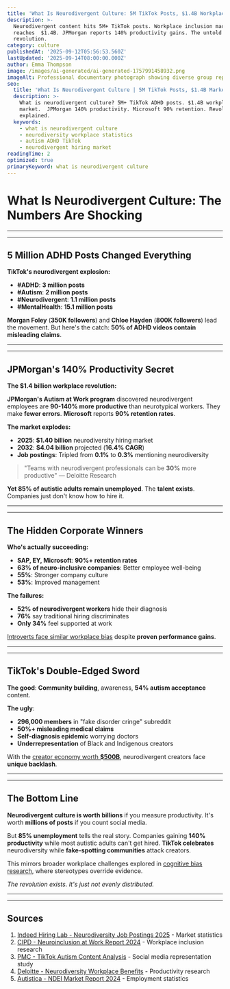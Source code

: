 ```yaml
---
title: 'What Is Neurodivergent Culture: 5M TikTok Posts, $1.4B Workplace Revolution'
description: >-
  Neurodivergent content hits 5M+ TikTok posts. Workplace inclusion market
  reaches  $1.4B. JPMorgan reports 140% productivity gains. The untold
  revolution.
category: culture
publishedAt: '2025-09-12T05:56:53.560Z'
lastUpdated: '2025-09-14T08:00:00.000Z'
author: Emma Thompson
image: /images/ai-generated/ai-generated-1757991458932.png
imageAlt: Professional documentary photograph showing diverse group representing neurodivergent voices in modern workplace setting with inclusive design elements and natural lighting
seo:
  title: 'What Is Neurodivergent Culture | 5M TikTok Posts, $1.4B Market 2025'
  description: >-
    What is neurodivergent culture? 5M+ TikTok ADHD posts. $1.4B workplace
    market.  JPMorgan 140% productivity. Microsoft 90% retention. Revolution
    explained.
  keywords:
    - what is neurodivergent culture
    - neurodiversity workplace statistics
    - autism ADHD TikTok
    - neurodivergent hiring market
readingTime: 2
optimized: true
primaryKeyword: what is neurodivergent culture
---
```


# What Is Neurodivergent Culture: The Numbers Are Shocking

---

---

## **5 Million** ADHD Posts Changed Everything

**TikTok's neurodivergent explosion:**

- **#ADHD**: **3 million posts**
- **#Autism**: **2 million posts**
- **#Neurodivergent**: **1.1 million posts**
- **#MentalHealth**: **15.1 million posts**

**Morgan Foley** (**350K followers**) and **Chloe Hayden** (**800K followers**) lead the movement. But here's the catch: **50% of ADHD videos contain misleading claims**.

---

---

## JPMorgan's **140%** Productivity Secret

**The **$1.4 billion** workplace revolution:**

**JPMorgan's Autism at Work program** discovered neurodivergent employees are **90-140% more productive** than neurotypical workers. They make **fewer errors**. **Microsoft** reports **90% retention rates**.

**The market explodes:**

- **2025**: **$1.40 billion** neurodiversity hiring market
- **2032**: **$4.04 billion** projected (**16.4% CAGR**)
- **Job postings**: Tripled from **0.1%** to **0.3%** mentioning neurodiversity

>

> "Teams with neurodivergent professionals can be **30%** more productive"
> — Deloitte Research

**Yet 85% of autistic adults remain unemployed**. The **talent exists**. Companies just don't know how to hire it.

---

---

## The Hidden Corporate Winners

**Who's actually succeeding:**

- **SAP, EY, Microsoft**: **90%+ retention rates**
- **63% of neuro-inclusive companies**: Better employee well-being
- **55%**: Stronger company culture
- **53%**: Improved management

**The failures:**

- **52% of neurodivergent workers** hide their diagnosis
- **76%** say traditional hiring discriminates
- **Only 34%** feel supported at work

[Introverts face similar workplace bias](/psychology/why-introverts-excel-at-deep-work-psychology-research-2025) despite **proven performance gains**.

---

---

## TikTok's Double-Edged Sword

**The good**: **Community building**, awareness, **54% autism acceptance** content.

**The ugly**:

- **296,000 members** in "fake disorder cringe" subreddit
- **50%+ misleading medical claims**
- **Self-diagnosis epidemic** worrying doctors
- **Underrepresentation** of Black and Indigenous creators

With the [creator economy worth **$500B**](/culture/creator-economy-hits-500-billion), neurodivergent creators face **unique backlash**.

---

---

## The Bottom Line

**Neurodivergent culture is worth billions** if you measure productivity. It's worth **millions of posts** if you count social media.

But **85% unemployment** tells the real story. Companies gaining **140% productivity** while most autistic adults can't get hired. **TikTok celebrates** neurodiversity while **fake-spotting communities** attack creators.

This mirrors broader workplace challenges explored in [cognitive bias research](/psychology/your-brain-lies-to-you-cognitive-biases-2025), where stereotypes override evidence.

_The revolution exists. It's just not evenly distributed._

---

---

## Sources

1. [Indeed Hiring Lab - Neurodiversity Job Postings 2025](https://www.hiringlab.org/2025/03/18/neurodiversity-inclusive-postings-are-rising/) - Market statistics
2. [CIPD - Neuroinclusion at Work Report 2024](https://www.cipd.org/globalassets/media/knowledge/knowledge-hub/reports/2024-pdfs/2024-neuroinclusion-at-work-report-8545.pdf) - Workplace inclusion research
3. [PMC - TikTok Autism Content Analysis](https://pmc.ncbi.nlm.nih.gov/articles/PMC9756849/) - Social media representation study
4. [Deloitte - Neurodiversity Workplace Benefits](https://www.deloitte.com/us/en/insights/topics/talent/neurodiversity-in-the-workplace.html) - Productivity research
5. [Autistica - NDEI Market Report 2024](https://www.autistica.org.uk/about-us/news/neurodiversity-employment-index-2024) - Employment statistics
